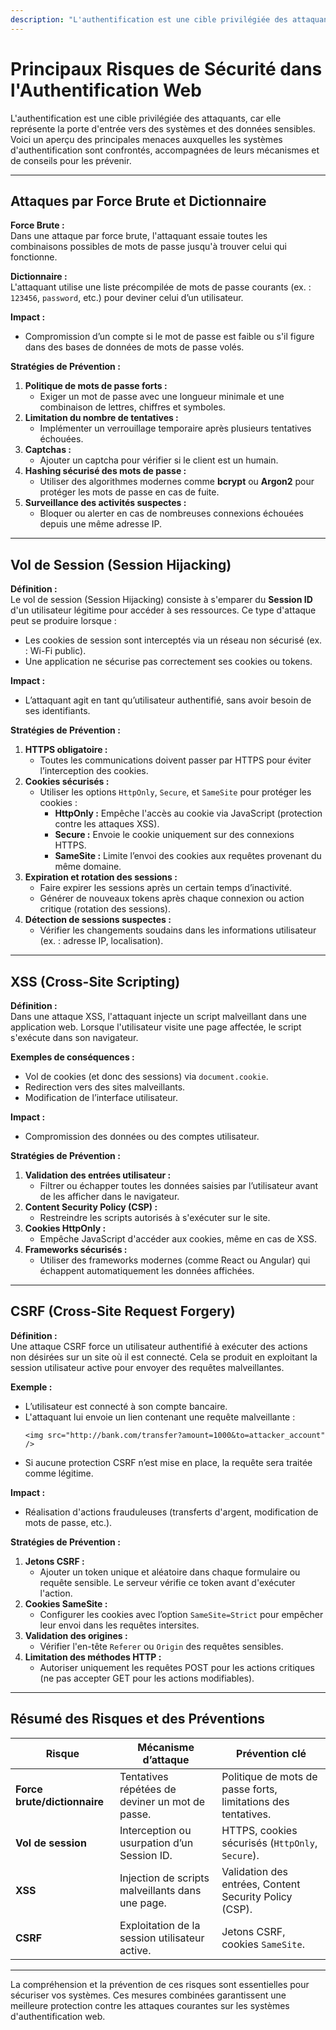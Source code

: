 ```yaml
---
description: "L'authentification est une cible privilégiée des attaquants, car elle représente la porte d'entrée vers des systèmes et des données sensibles. Voici un aperçu des principales menaces auxquelles les systèmes d'authentification sont confrontés, accompagnées de leurs mécanismes et de conseils pour les prévenir."
---
```

# **Principaux Risques de Sécurité dans l'Authentification Web**

L'authentification est une cible privilégiée des attaquants, car elle représente la porte d'entrée vers des systèmes et des données sensibles. Voici un aperçu des principales menaces auxquelles les systèmes d'authentification sont confrontés, accompagnées de leurs mécanismes et de conseils pour les prévenir.

---

## **Attaques par Force Brute et Dictionnaire**

**Force Brute :**  
Dans une attaque par force brute, l'attaquant essaie toutes les combinaisons possibles de mots de passe jusqu'à trouver celui qui fonctionne.

**Dictionnaire :**  
L'attaquant utilise une liste précompilée de mots de passe courants (ex. : `123456`, `password`, etc.) pour deviner celui d’un utilisateur.

**Impact :**  
- Compromission d’un compte si le mot de passe est faible ou s'il figure dans des bases de données de mots de passe volés.

**Stratégies de Prévention :**
1. **Politique de mots de passe forts :**  
   - Exiger un mot de passe avec une longueur minimale et une combinaison de lettres, chiffres et symboles.
2. **Limitation du nombre de tentatives :**  
   - Implémenter un verrouillage temporaire après plusieurs tentatives échouées.
3. **Captchas :**  
   - Ajouter un captcha pour vérifier si le client est un humain.
4. **Hashing sécurisé des mots de passe :**  
   - Utiliser des algorithmes modernes comme **bcrypt** ou **Argon2** pour protéger les mots de passe en cas de fuite.
5. **Surveillance des activités suspectes :**  
   - Bloquer ou alerter en cas de nombreuses connexions échouées depuis une même adresse IP.

---

## **Vol de Session (Session Hijacking)**

**Définition :**  
Le vol de session (Session Hijacking) consiste à s'emparer du **Session ID** d'un utilisateur légitime pour accéder à ses ressources. Ce type d'attaque peut se produire lorsque :
- Les cookies de session sont interceptés via un réseau non sécurisé (ex. : Wi-Fi public).
- Une application ne sécurise pas correctement ses cookies ou tokens.

**Impact :**  
- L’attaquant agit en tant qu’utilisateur authentifié, sans avoir besoin de ses identifiants.

**Stratégies de Prévention :**
1. **HTTPS obligatoire :**  
   - Toutes les communications doivent passer par HTTPS pour éviter l’interception des cookies.
2. **Cookies sécurisés :**  
   - Utiliser les options `HttpOnly`, `Secure`, et `SameSite` pour protéger les cookies :
     - **HttpOnly :** Empêche l'accès au cookie via JavaScript (protection contre les attaques XSS).
     - **Secure :** Envoie le cookie uniquement sur des connexions HTTPS.
     - **SameSite :** Limite l’envoi des cookies aux requêtes provenant du même domaine.
3. **Expiration et rotation des sessions :**  
   - Faire expirer les sessions après un certain temps d’inactivité.
   - Générer de nouveaux tokens après chaque connexion ou action critique (rotation des sessions).
4. **Détection de sessions suspectes :**  
   - Vérifier les changements soudains dans les informations utilisateur (ex. : adresse IP, localisation).

---

## **XSS (Cross-Site Scripting)**

**Définition :**  
Dans une attaque XSS, l'attaquant injecte un script malveillant dans une application web. Lorsque l'utilisateur visite une page affectée, le script s'exécute dans son navigateur.

**Exemples de conséquences :**
- Vol de cookies (et donc des sessions) via `document.cookie`.
- Redirection vers des sites malveillants.
- Modification de l’interface utilisateur.

**Impact :**  
- Compromission des données ou des comptes utilisateur.

**Stratégies de Prévention :**
1. **Validation des entrées utilisateur :**  
   - Filtrer ou échapper toutes les données saisies par l’utilisateur avant de les afficher dans le navigateur.
2. **Content Security Policy (CSP) :**  
   - Restreindre les scripts autorisés à s'exécuter sur le site.
3. **Cookies HttpOnly :**  
   - Empêche JavaScript d'accéder aux cookies, même en cas de XSS.
4. **Frameworks sécurisés :**  
   - Utiliser des frameworks modernes (comme React ou Angular) qui échappent automatiquement les données affichées.

---

## **CSRF (Cross-Site Request Forgery)**

**Définition :**  
Une attaque CSRF force un utilisateur authentifié à exécuter des actions non désirées sur un site où il est connecté. Cela se produit en exploitant la session utilisateur active pour envoyer des requêtes malveillantes.

**Exemple :**
- L’utilisateur est connecté à son compte bancaire.
- L'attaquant lui envoie un lien contenant une requête malveillante :
  ```
  <img src="http://bank.com/transfer?amount=1000&to=attacker_account" />
  ```
- Si aucune protection CSRF n’est mise en place, la requête sera traitée comme légitime.

**Impact :**
- Réalisation d'actions frauduleuses (transferts d'argent, modification de mots de passe, etc.).

**Stratégies de Prévention :**
1. **Jetons CSRF :**  
   - Ajouter un token unique et aléatoire dans chaque formulaire ou requête sensible. Le serveur vérifie ce token avant d'exécuter l'action.
2. **Cookies SameSite :**  
   - Configurer les cookies avec l’option `SameSite=Strict` pour empêcher leur envoi dans les requêtes intersites.
3. **Validation des origines :**  
   - Vérifier l'en-tête `Referer` ou `Origin` des requêtes sensibles.
4. **Limitation des méthodes HTTP :**  
   - Autoriser uniquement les requêtes POST pour les actions critiques (ne pas accepter GET pour les actions modifiables).

---

## **Résumé des Risques et des Préventions**

| **Risque**                 | **Mécanisme d’attaque**                           | **Prévention clé**                                       |
|----------------------------|--------------------------------------------------|---------------------------------------------------------|
| **Force brute/dictionnaire** | Tentatives répétées de deviner un mot de passe. | Politique de mots de passe forts, limitations des tentatives. |
| **Vol de session**          | Interception ou usurpation d’un Session ID.      | HTTPS, cookies sécurisés (`HttpOnly`, `Secure`).         |
| **XSS**                    | Injection de scripts malveillants dans une page. | Validation des entrées, Content Security Policy (CSP).  |
| **CSRF**                   | Exploitation de la session utilisateur active.   | Jetons CSRF, cookies `SameSite`.                        |

---

La compréhension et la prévention de ces risques sont essentielles pour sécuriser vos systèmes. Ces mesures combinées garantissent une meilleure protection contre les attaques courantes sur les systèmes d'authentification web.